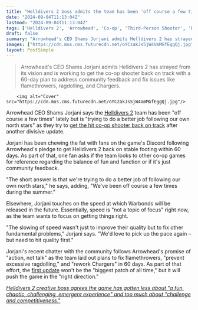 ```yaml
---
title: "Helldivers 2 boss admits the team has been 'off course a few times' lately, but don't expect a quicker cadence of Warbonds: 'We'd love to pick up the pace again – but need to hit quality first'"
date: "2024-09-04T11:13:04Z"
lastmod: "2024-09-04T11:13:04Z"
tags: ['Helldivers 2', 'Arrowhead', 'Co-op', 'Third-Person Shooter', 'PC', 'PlayStation']
draft: false
summary: "Arrowhead's CEO Shams Jorjani admits Helldivers 2 has strayed from its vision and is working to get the co-op shooter back on track with a 60-day plan to address community feedback and fix issues like flamethrowers, ragdolling, and Chargers."
images: ["https://cdn.mos.cms.futurecdn.net/oYCzakJs5jW4VmMGfEggQj.jpg"]
layout: PostSimple
---
```

> Arrowhead's CEO Shams Jorjani admits Helldivers 2 has strayed from its vision and is working to get the co-op shooter back on track with a 60-day plan to address community feedback and fix issues like flamethrowers, ragdolling, and Chargers.


        <img alt="Cover" src="https://cdn.mos.cms.futurecdn.net/oYCzakJs5jW4VmMGfEggQj.jpg"/>
        
Arrowhead CEO Shams Jorjani says the [Helldivers 2](https://www.gamesradar.com/helldivers-2-guide/) team has been "off course a few times" lately but is "trying to do a better job following our own north stars" as they try to [get the hit co-op shooter back on track](https://www.gamesradar.com/games/third-person-shooter/helldivers-2-director-promises-action-not-talk-as-the-studio-aims-to-fix-flamethrowers-prevent-excessive-ragdolling-and-rework-chargers-in-60-days/) after another divisive update.

Jorjani has been chewing the fat with fans on the game's Discord following Arrowhead's pledge to get Helldivers 2 back on stable footing within 60 days. As part of that, one fan asks if the team looks to other co-op games for reference regarding the balance of fun and function or if it's just community feedback.

"The short answer is that we're trying to do a better job of following our own north stars," he says, adding, "We've been off course a few times during the summer."

Elsewhere, Jorjani touches on the speed at which Warbonds will be released in the future. Essentially, speed is "not a topic of focus" right now, as the team wants to focus on getting things right.

"The slowing of speed wasn't just to improve their quality but to fix other fundamental problems," Jorjani says. "We'd love to pick up the pace again – but need to hit quality first."

Jorjani's recent chatter with the community follows Arrowhead's promise of "action, not talk" as the team laid out plans to fix flamethrowers, "prevent excessive ragdolling," and "rework Chargers" in 60 days. As part of that effort, the [first update](https://www.gamesradar.com/games/third-person-shooter/the-first-update-of-helldivers-2s-60-day-rescue-plan-wont-be-the-biggest-patch-of-all-time-but-it-will-push-the-game-in-the-right-direction/) won't be the "biggest patch of all time," but it will push the game in the "right direction."

[<em>Helldivers 2 creative boss agrees the game has gotten less about "a fun, chaotic, challenging, emergent experience" and too much about "challenge and competitiveness."</em>](https://www.gamesradar.com/games/third-person-shooter/helldivers-2-creative-boss-agrees-the-game-has-gotten-less-about-a-fun-chaotic-challenging-emergent-experience-and-too-much-about-challenge-and-competitiveness/)
        